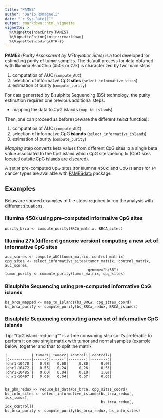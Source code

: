 ```yaml
---
title: "PAMES"
author: "Dario Romagnoli"
date: "`r Sys.Date()`"
output: rmarkdown::html_vignette
vignette: >
  %\VignetteIndexEntry{PAMES}
  %\VignetteEngine{knitr::rmarkdown}
  %\VignetteEncoding{UTF-8}
---
```


**PAMES** (*Purity Assessment by MEthylation Sites*) is a tool developed 
for estimating purity of tumor samples.
The default process for data obtained with Illumina BeadChip 
(450k or 27k) is characterized by two main steps:

1. computation of AUC (`compute_AUC`)
2. selection of informative CpG __sites__ (`select_informative_sites`)
3. estimation of purity (`compute_purity`)

For data generated by Bisulphite Sequencing (BS) technology, the purity estimation 
requires one previous additional steps:

* mapping the data to CpG islands (`map_to_islands`)

Then, one can proceed as before (beware the different *select* function):

1. computation of AUC (`compute_AUC`)
2. selection of informative CpG __islands__ (`select_informative_islands`)
3. estimation of purity (`compute_purity`)

*Mapping* step converts beta values from different CpG sites 
to a single beta value associated to the CpG island which CpG sites belong 
to (CpG sites located outsite CpG islands are discared).

A set of pre-computed CpG sites (for Illumina 450k) and CpG islands for 14 cancer
types are available with [PAMESdata](https://github.com/cgplab/PAMESdata) package.

## Examples

Below are showed examples of the steps required to run the analysis 
with different situations.

### Illumina 450k using pre-computed informative CpG sites

    purity_brca <- compute_purity(BRCA_matrix, BRCA_sites)
    
### Illumina 27k (different genome version) computing a new set of informative CpG sites

    auc_scores <- compute_AUC(tumor_matrix, control_matrix)
    cpg_sites <- select_informative_sites(tumor_matrix, control_matrix, auc_scores,
                                          genome="hg38")
    tumor_purity <- compute_purity(tumor_matrix, cpg_sites)

### Bisulphite Sequencing using pre-computed informative CpG islands

    bs_brca_mapped <- map_to_islands(bs_BRCA, cpg_sites_coord)
    bs_brca_purity <- compute_purity(bs_BRCA_redux, BRCA_islands)
    
### Bisulphite Sequencing computing a new set of informative CpG islands

Tip: "CpG island-reducing"" is a time consuming step so it's preferable to 
perform it on one single matrix with tumor and normal samples (example below) 
together and than to split the matrix.

    |           | tumor1| tumor2| control1| control2|
    |:----------|------:|------:|--------:|--------:|
    |chr1-10470 |   0.98|   0.60|     0.80|     0.06|
    |chr1-10472 |   0.55|   0.24|     0.26|     0.56|
    |chr1-10485 |   0.60|   0.04|     0.10|     1.00|
    |chr1-10497 |   0.69|   0.64|     0.57|     0.80|
    

    bs_gbm_redux <- reduce_bs_data(bs_brca, cpg_sites_coord)
    bs_info_sites <- select_informative_islands(bs_brca_redux[, idx_tumor], 
                                                bs_brca_redux[, idx_control])
    bs_brca_purity <- compute_purity(bs_brca_redux, bs_info_sites)
    
